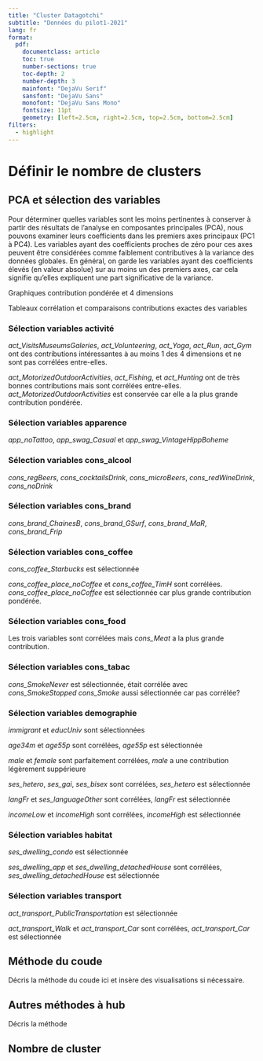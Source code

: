```yaml
---
title: "Cluster Datagotchi"
subtitle: "Données du pilot1-2021"
lang: fr
format: 
  pdf:
    documentclass: article
    toc: true
    number-sections: true
    toc-depth: 2
    number-depth: 3
    mainfont: "DejaVu Serif"
    sansfont: "DejaVu Sans"
    monofont: "DejaVu Sans Mono"
    fontsize: 11pt
    geometry: [left=2.5cm, right=2.5cm, top=2.5cm, bottom=2.5cm]
filters:
  - highlight
---
```


# Définir le nombre de clusters

## PCA et sélection des variables

Pour déterminer quelles variables sont les moins pertinentes à conserver à partir des résultats de l'analyse en composantes principales (PCA), nous pouvons examiner leurs coefficients dans les premiers axes principaux (PC1 à PC4). Les variables ayant des coefficients proches de zéro pour ces axes peuvent être considérées comme faiblement contributives à la variance des données globales. En général, on garde les variables ayant des coefficients élevés (en valeur absolue) sur au moins un des premiers axes, car cela signifie qu'elles expliquent une part significative de la variance.

Graphiques contribution pondérée et 4 dimensions

Tableaux corrélation et comparaisons contributions exactes des variables 

### Sélection variables activité
*act_VisitsMuseumsGaleries*, *act_Volunteering*, *act_Yoga*, *act_Run*, *act_Gym* ont des contributions intéressantes à au moins 1 des 4 dimensions et ne sont pas corrélées entre-elles.

*act_MotorizedOutdoorActivities*, *act_Fishing*, et *act_Hunting* ont de très bonnes contributions mais sont corrélées entre-elles. *act_MotorizedOutdoorActivities* est conservée car elle a la plus grande contribution pondérée.

### Sélection variables apparence
*app_noTattoo*, *app_swag_Casual* et *app_swag_VintageHippBoheme* 

### Sélection variables cons_alcool
*cons_regBeers*, *cons_cocktailsDrink*, *cons_microBeers*, *cons_redWineDrink*, *cons_noDrink* 

### Sélection variables cons_brand
*cons_brand_ChainesB*, *cons_brand_GSurf*, *cons_brand_MaR*, *cons_brand_Frip*

### Sélection variables cons_coffee
*cons_coffee_Starbucks* est sélectionnée

*cons_coffee_place_noCoffee* et *cons_coffee_TimH* sont corrélées.
*cons_coffee_place_noCoffee* est sélectionnée car plus grande contribution pondérée.

### Sélection variables cons_food
Les trois variables sont corrélées mais *cons_Meat* a la plus grande contribution.

### Sélection variables cons_tabac
*cons_SmokeNever* est sélectionnée, était corrélée avec *cons_SmokeStopped*
*cons_Smoke* aussi sélectionnée car pas corrélée?

### Sélection variables demographie
*immigrant* et *educUniv* sont sélectionnées

*age34m* et *age55p* sont corrélées, *age55p* est sélectionnée

*male* et *female* sont parfaitement corrélées, *male* a une contribution légèrement suppérieure

*ses_hetero*, *ses_gai*, *ses_bisex* sont corrélées, *ses_hetero* est sélectionnée

*langFr* et *ses_languageOther* sont corrélées, *langFr* est sélectionnée 

*incomeLow* et *incomeHigh* sont corrélées, *incomeHigh* est sélectionnée 

### Sélection variables habitat
*ses_dwelling_condo* est sélectionnée

*ses_dwelling_app* et *ses_dwelling_detachedHouse* sont corrélées, *ses_dwelling_detachedHouse* est sélectionnée 

### Sélection variables transport
*act_transport_PublicTransportation* est sélectionnée

*act_transport_Walk* et *act_transport_Car* sont corrélées, *act_transport_Car* est sélectionnée 

## Méthode du coude

Décris la méthode du coude ici et insère des visualisations si nécessaire.

## Autres méthodes à hub

Décris la méthode 

## Nombre de cluster




